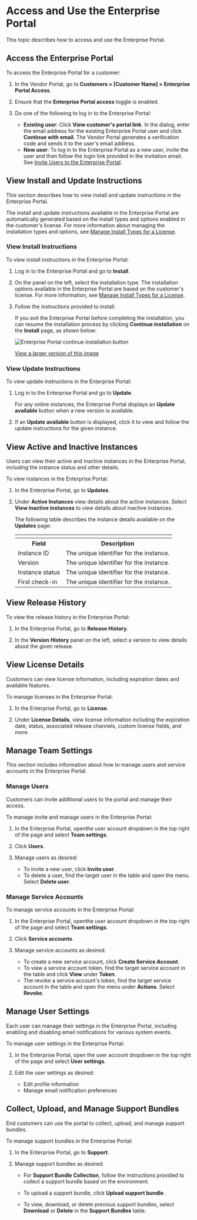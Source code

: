 # Access and Use the Enterprise Portal

This topic describes how to access and use the Enterprise Portal.

## Access the Enterprise Portal

To access the Enterprise Portal for a customer:

1. In the Vendor Portal, go to **Customers > [Customer Name] > Enterprise Portal Access**.

1. Ensure that the **Enterprise Portal access** toggle is enabled.

1. Do one of the following to log in to the Enterprise Portal:
    * **Existing user**: Click **View customer's portal link**. In the dialog, enter the email address for the existing Enterprise Portal user and click **Continue with email**. The Vendor Portal generates a verification code and sends it to the user's email address.
    * **New user**: To log in to the Enterprise Portal as a new user, invite the user and then follow the login link provided in the invitation email. See [Invite Users to the Enterprise Portal](enterprise-portal-invite).

## View Install and Update Instructions

This section describes how to view install and update instructions in the Enterprise Portal.

The install and update instructions available in the Enterprise Portal are automatically generated based on the install types and options enabled in the customer's license. For more information about managing the installation types and options, see [Manage Install Types for a License](/vendor/licenses-install-types).

### View Install Instructions

To view install instructions in the Enterprise Portal:

1. Log in to the Enterprise Portal and go to **Install**.

1. On the panel on the left, select the installation type. The installation options available in the Enterprise Portal are based on the customer's license. For more information, see [Manage Install Types for a License](/vendor/licenses-install-types).

1. Follow the instructions provided to install.

    If you exit the Enterprise Portal before completing the installation, you can resume the installation process by clicking **Continue installation** on the **Install** page, as shown below:

    ![Enterprise Portal continue installation button](/images/enterprise-portal-continue-install.png)

    [View a larger version of this image](/images/enterprise-portal-continue-install.png)

### View Update Instructions

To view update instructions in the Enterprise Portal:

1. Log in to the Enterprise Portal and go to **Update**.

   For any online instances, the Enterprise Portal displays an **Update available** button when a new version is available.

1. If an **Update available** button is displayed, click it to view and follow the update instructions for the given instance.

## View Active and Inactive Instances

Users can view their active and inactive instances in the Enterprise Portal, including the instance status and other details. 

To view instances in the Enterprise Portal:

1. In the Enterprise Portal, go to **Updates**.

1. Under **Active Instances** view details about the active instances. Select **View inactive instances** to view details about inactive instances.

   The following table describes the instance details available on the **Updates** page:

   <table>
      <th>
         <tr>
            <th>Field</th>
            <th>Description</th>
         </tr>
      </th>
      <tr>
         <td>Instance ID</td>
         <td>The unique identifier for the instance.</td>
      </tr>
      <tr>
         <td>Version</td>
         <td>The unique identifier for the instance.</td>
      </tr>
      <tr>
         <td>Instance status</td>
         <td>The unique identifier for the instance.</td>
      </tr>
      <tr>
         <td>First check-in</td>
         <td>The unique identifier for the instance.</td>
      </tr>
   </table>
## View Release History

To view the release history in the Enterprise Portal:

1. In the Enterprise Portal, go to **Release History**.

1. In the **Version History** panel on the left, select a version to view details about the given release. 

## View License Details

Customers can view license information, including expiration dates and available features.

To manage licenses in the Enterprise Portal:

1. In the Enterprise Portal, go to **License**.

1. Under **License Details**, view license information including the expiration date, status, associated release channels, custom license fields, and more.

## Manage Team Settings

This section includes information about how to manage users and service accounts in the Enterprise Portal.

### Manage Users

Customers can invite additional users to the portal and manage their access.

To manage invite and manage users in the Enterprise Portal:

1. In the Enterprise Portal, openthe user account dropdown in the top right of the page and select **Team settings**.

1. Click **Users**.

1. Manage users as desired:
   * To invite a new user, click **Invite user**.
   * To delete a user, find the target user in the table and open the menu. Select **Delete user**.

### Manage Service Accounts

To manage service accounts in the Enterprise Portal:

1. In the Enterprise Portal, openthe user account dropdown in the top right of the page and select **Team settings**.

1. Click **Service accounts**.

1. Manage service accounts as desired:
   * To create a new service account, click **Create Service Account**.
   * To view a service account token, find the target service account in the table and click **View** under **Token**.
   * The revoke a service account's token, find the target service account in the table and open the menu under **Actions**. Select **Revoke**.

## Manage User Settings

Each user can manage their settings in the Enterprise Portal, including enabling and disabling email notifications for various system events.

To manage user settings in the Enterprise Portal:

1. In the Enterprise Portal, open the user account dropdown in the top right of the page and select **User settings**.

1. Edit the user settings as desired:
   * Edit profile information
   * Manage email notification preferences

## Collect, Upload, and Manage Support Bundles

End customers can use the portal to collect, upload, and manage support bundles.

To manage support bundles in the Enterprise Portal:

1. In the Enterprise Portal, go to **Support**.

1. Manage support bundles as desired:

   * For **Support Bundle Collection**, follow the instructions provided to collect a support bundle based on the environment.

   * To upload a support bundle, click **Upload support bundle**.

   * To view, download, or delete previous support bundles, select **Download** or **Delete** in the **Support Bundles** table.